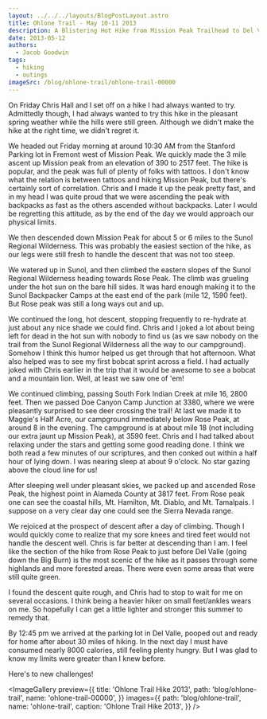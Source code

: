 ```yaml
---
layout: ../../../layouts/BlogPostLayout.astro
title: Ohlone Trail - May 10-11 2013
description: A Blistering Hot Hike from Mission Peak Trailhead to Del Valle
date: 2013-05-12
authors:
  - Jacob Goodwin
tags:
  - hiking
  - outings
imageSrc: /blog/ohlone-trail/ohlone-trail-00000
---
```



On Friday Chris Hall and I set off on a hike I had always wanted to try. Admittedly though, I had always wanted to try this hike in the pleasant spring weather while the hills were still green. Although we didn't make the hike at the right time, we didn't regret it.

We headed out Friday morning at around 10:30 AM from the Stanford Parking lot in Fremont west of Mission Peak. We quickly made the 3 mile ascent up Mission peak from an elevation of 390 to 2517 feet. The hike is popular, and the peak was full of plenty of folks with tattoos. I don't know what the relation is between tattoos and hiking Mission Peak, but there's certainly sort of correlation. Chris and I made it up the peak pretty fast, and in my head I was quite proud that we were ascending the peak with backpacks as fast as the others ascended without backpacks. Later I would be regretting this attitude, as by the end of the day we would approach our physical limits.

We then descended down Mission Peak for about 5 or 6 miles to the Sunol Regional Wilderness. This was probably the easiest section of the hike, as our legs were still fresh to handle the descent that was not too steep.

We watered up in Sunol, and then climbed the eastern slopes of the Sunol Regional Wilderness heading towards Rose Peak. The climb was grueling under the hot sun on the bare hill sides. It was hard enough making it to the Sunol Backpacker Camps at the east end of the park (mile 12, 1590 feet). But Rose peak was still a long ways out and up.

We continued the long, hot descent, stopping frequently to re-hydrate at just about any nice shade we could find. Chris and I joked a lot about being left for dead in the hot sun with nobody to find us (as we saw nobody on the trail from the Sunol Regional Wilderness all the way to our campground). Somehow I think this humor helped us get through that hot afternoon. What also helped was to see my first bobcat sprint across a field. I had actually joked with Chris earlier in the trip that it would be awesome to see a bobcat and a mountain lion. Well, at least we saw one of 'em!

We continued climbing, passing South Fork Indian Creek at mile 16, 2800 feet. Then we passed Doe Canyon Camp Junction at 3380, where we were pleasantly surprised to see deer crossing the trail! At last we made it to Maggie's Half Acre, our campground immediately below Rose Peak, at around 8 in the evening. The campground is at about mile 18 (not including our extra jaunt up Mission Peak), at 3590 feet. Chris and I had talked about relaxing under the stars and getting some good reading done. I think we both read a few minutes of our scriptures, and then conked out within a half hour of lying down. I was nearing sleep at about 9 o'clock. No star gazing above the cloud line for us!

After sleeping well under pleasant skies, we packed up and ascended Rose Peak, the highest point in Alameda County at 3817 feet. From Rose peak one can see the coastal hills, Mt. Hamilton, Mt. Diablo, and Mt. Tamalpais. I suppose on a very clear day one could see the Sierra Nevada range.

We rejoiced at the prospect of descent after a day of climbing. Though I would quickly come to realize that my sore knees and tired feet would not handle the descent well. Chris is far better at descending than I am. I feel like the section of the hike from Rose Peak to just before Del Valle (going down the Big Burn) is the most scenic of the hike as it passes through some highlands and more forested areas. There were even some areas that were still quite green.

I found the descent quite rough, and Chris had to stop to wait for me on several occasions. I think being a heavier hiker on small feet/ankles wears on me. So hopefully I can get a little lighter and stronger this summer to remedy that.

By 12:45 pm we arrived at the parking lot in Del Valle, pooped out and ready for home after about 30 miles of hiking. In the next day I must have consumed nearly 8000 calories, still feeling plenty hungry. But I was glad to know my limits were greater than I knew before.

Here's to new challenges!

<ImageGallery
  preview={{
    title: 'Ohlone Trail Hike 2013',
    path: 'blog/ohlone-trail',
    name: 'ohlone-trail-00000',
  }}
  images={{
    path: 'blog/ohlone-trail',
    name: 'ohlone-trail',
    caption: 'Ohlone Trail Hike 2013',
  }}
/>
